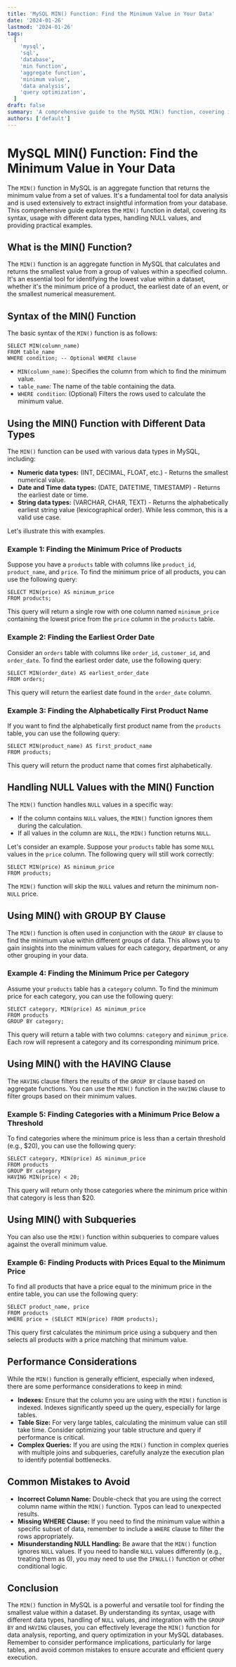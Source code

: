 ```yaml
---
title: 'MySQL MIN() Function: Find the Minimum Value in Your Data'
date: '2024-01-26'
lastmod: '2024-01-26'
tags:
  [
    'mysql',
    'sql',
    'database',
    'min function',
    'aggregate function',
    'minimum value',
    'data analysis',
    'query optimization',
  ]
draft: false
summary: 'A comprehensive guide to the MySQL MIN() function, covering its syntax, usage with various data types, handling NULL values, and examples for effective data analysis and query optimization.'
authors: ['default']
---
```


# MySQL MIN() Function: Find the Minimum Value in Your Data

The `MIN()` function in MySQL is an aggregate function that returns the minimum value from a set of values. It's a fundamental tool for data analysis and is used extensively to extract insightful information from your database. This comprehensive guide explores the `MIN()` function in detail, covering its syntax, usage with different data types, handling NULL values, and providing practical examples.

## What is the MIN() Function?

The `MIN()` function is an aggregate function in MySQL that calculates and returns the smallest value from a group of values within a specified column. It's an essential tool for identifying the lowest value within a dataset, whether it's the minimum price of a product, the earliest date of an event, or the smallest numerical measurement.

## Syntax of the MIN() Function

The basic syntax of the `MIN()` function is as follows:

```plaintext
SELECT MIN(column_name)
FROM table_name
WHERE condition; -- Optional WHERE clause
```

- `MIN(column_name)`: Specifies the column from which to find the minimum value.
- `table_name`: The name of the table containing the data.
- `WHERE condition`: (Optional) Filters the rows used to calculate the minimum value.

## Using the MIN() Function with Different Data Types

The `MIN()` function can be used with various data types in MySQL, including:

- **Numeric data types:** (INT, DECIMAL, FLOAT, etc.) - Returns the smallest numerical value.
- **Date and Time data types:** (DATE, DATETIME, TIMESTAMP) - Returns the earliest date or time.
- **String data types:** (VARCHAR, CHAR, TEXT) - Returns the alphabetically earliest string value (lexicographical order). While less common, this is a valid use case.

Let's illustrate this with examples.

### Example 1: Finding the Minimum Price of Products

Suppose you have a `products` table with columns like `product_id`, `product_name`, and `price`. To find the minimum price of all products, you can use the following query:

```plaintext
SELECT MIN(price) AS minimum_price
FROM products;
```

This query will return a single row with one column named `minimum_price` containing the lowest price from the `price` column in the `products` table.

### Example 2: Finding the Earliest Order Date

Consider an `orders` table with columns like `order_id`, `customer_id`, and `order_date`. To find the earliest order date, use the following query:

```plaintext
SELECT MIN(order_date) AS earliest_order_date
FROM orders;
```

This query will return the earliest date found in the `order_date` column.

### Example 3: Finding the Alphabetically First Product Name

If you want to find the alphabetically first product name from the `products` table, you can use the following query:

```plaintext
SELECT MIN(product_name) AS first_product_name
FROM products;
```

This query will return the product name that comes first alphabetically.

## Handling NULL Values with the MIN() Function

The `MIN()` function handles `NULL` values in a specific way:

- If the column contains `NULL` values, the `MIN()` function ignores them during the calculation.
- If all values in the column are `NULL`, the `MIN()` function returns `NULL`.

Let's consider an example. Suppose your `products` table has some `NULL` values in the `price` column. The following query will still work correctly:

```plaintext
SELECT MIN(price) AS minimum_price
FROM products;
```

The `MIN()` function will skip the `NULL` values and return the minimum non-`NULL` price.

## Using MIN() with GROUP BY Clause

The `MIN()` function is often used in conjunction with the `GROUP BY` clause to find the minimum value within different groups of data. This allows you to gain insights into the minimum values for each category, department, or any other grouping in your data.

### Example 4: Finding the Minimum Price per Category

Assume your `products` table has a `category` column. To find the minimum price for each category, you can use the following query:

```plaintext
SELECT category, MIN(price) AS minimum_price
FROM products
GROUP BY category;
```

This query will return a table with two columns: `category` and `minimum_price`. Each row will represent a category and its corresponding minimum price.

## Using MIN() with the HAVING Clause

The `HAVING` clause filters the results of the `GROUP BY` clause based on aggregate functions. You can use the `MIN()` function in the `HAVING` clause to filter groups based on their minimum values.

### Example 5: Finding Categories with a Minimum Price Below a Threshold

To find categories where the minimum price is less than a certain threshold (e.g., $20), you can use the following query:

```plaintext
SELECT category, MIN(price) AS minimum_price
FROM products
GROUP BY category
HAVING MIN(price) < 20;
```

This query will return only those categories where the minimum price within that category is less than $20.

## Using MIN() with Subqueries

You can also use the `MIN()` function within subqueries to compare values against the overall minimum value.

### Example 6: Finding Products with Prices Equal to the Minimum Price

To find all products that have a price equal to the minimum price in the entire table, you can use the following query:

```plaintext
SELECT product_name, price
FROM products
WHERE price = (SELECT MIN(price) FROM products);
```

This query first calculates the minimum price using a subquery and then selects all products with a price matching that minimum value.

## Performance Considerations

While the `MIN()` function is generally efficient, especially when indexed, there are some performance considerations to keep in mind:

- **Indexes:** Ensure that the column you are using with the `MIN()` function is indexed. Indexes significantly speed up the query, especially for large tables.
- **Table Size:** For very large tables, calculating the minimum value can still take time. Consider optimizing your table structure and query if performance is critical.
- **Complex Queries:** If you are using the `MIN()` function in complex queries with multiple joins and subqueries, carefully analyze the execution plan to identify potential bottlenecks.

## Common Mistakes to Avoid

- **Incorrect Column Name:** Double-check that you are using the correct column name within the `MIN()` function. Typos can lead to unexpected results.
- **Missing WHERE Clause:** If you need to find the minimum value within a specific subset of data, remember to include a `WHERE` clause to filter the rows appropriately.
- **Misunderstanding NULL Handling:** Be aware that the `MIN()` function ignores `NULL` values. If you need to handle `NULL` values differently (e.g., treating them as 0), you may need to use the `IFNULL()` function or other conditional logic.

## Conclusion

The `MIN()` function in MySQL is a powerful and versatile tool for finding the smallest value within a dataset. By understanding its syntax, usage with different data types, handling of `NULL` values, and integration with the `GROUP BY` and `HAVING` clauses, you can effectively leverage the `MIN()` function for data analysis, reporting, and query optimization in your MySQL databases. Remember to consider performance implications, particularly for large tables, and avoid common mistakes to ensure accurate and efficient query execution.
